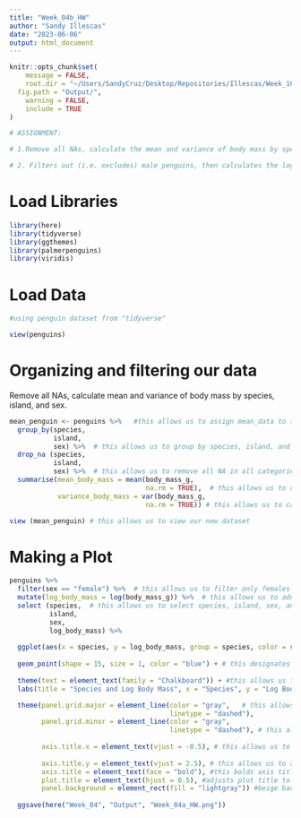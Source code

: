 ```yaml
---
title: "Week_04b_HW"
author: "Sandy Illescas"
date: "2023-06-06"
output: html_document
---
```


```r

knitr::opts_chunk$set(
	message = FALSE,
	root.dir = "~/Users/SandyCruz/Desktop/Repositories/Illescas/Week_10",
  fig.path = "Output/",
	warning = FALSE,
	include = TRUE
)
```


```r
# ASSIGNMENT:

# 1.Remove all NAs, calculate the mean and variance of body mass by species, island, and sex.

# 2. Filters out (i.e. excludes) male penguins, then calculates the log body mass, then selects only the columns for species, island, sex, and log body mass, then use these data to make any plot. Make sure the plot has clean and clear labels and follows best practices. Save the plot in the correct output folder.

```


# Load Libraries
```r

library(here)
library(tidyverse)
library(ggthemes)
library(palmerpenguins)
library(viridis)

```

# Load Data
```r

#using penguin dataset from "tidyverse"

view(penguins)

```


# Organizing and filtering our data
Remove all NAs, calculate mean and variance of body mass by species, island, and sex.
```r

mean_penguin <- penguins %>%   #this allows us to assign mean_data to this filtered penguin data
  group_by(species, 
           island, 
           sex) %>%  # this allows us to group by species, island, and sex
  drop_na (species, 
           island, 
           sex) %>%  # this allows us to remove all NA in all categories
  summarise(mean_body_mass = mean(body_mass_g, 
                                  na.rm = TRUE),  # this allows us to calculate the mean body mass
            variance_body_mass = var(body_mass_g, 
                                  na.rm = TRUE)) # this allows us to calculate the variance body mass

view (mean_penguin) # this allows us to view our new dataset

```


# Making a Plot
```r

penguins %>%
  filter(sex == "female") %>%  # this allows us to filter only females
  mutate(log_body_mass = log(body_mass_g)) %>%  # this allows us to add a log body mass column
  select (species,  # this allows us to select species, island, sex, and log columns
          island, 
          sex, 
          log_body_mass) %>%
  
  ggplot(aes(x = species, y = log_body_mass, group = species, color = species)) + # this allows us to make a graph and assin axis
  
  geom_point(shape = 15, size = 1, color = "blue") + # this designates the type of graph to be made and also allows us to customize point shape, size, and color
  
  theme(text = element_text(family = "Chalkboard")) + #this allows us to change the font on our graph
  labs(title = "Species and Log Body Mass", x = "Species", y = "Log Body Mass", color = "Species") + # this allows us to name our axis and title

  theme(panel.grid.major = element_line(color = "gray",   # this allows us to create major grid lines at every y-break
                                        linetype = "dashed"), 
        panel.grid.minor = element_line(color = "gray", 
                                        linetype = "dashed"), # this allows us to add minor grid lines between y-breaks so graph is easier to read
        
        axis.title.x = element_text(vjust = -0.5), # this allows us to adjust the x-axis so it doesn't go into graph
        
        axis.title.y = element_text(vjust = 2.5), # this allows us to adjust the y-axis so it doesn't go into graph
        axis.title = element_text(face = "bold"), #this bolds axis titles
        plot.title = element_text(hjust = 0.5), #adjusts plot title to the right
        panel.background = element_rect(fill = "lightgray")) #beige background color
  
  ggsave(here("Week_04", "Output", "Week_04a_HW.png"))

```
